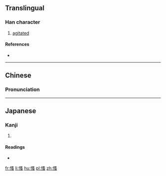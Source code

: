 ==Translingual==

===Han character===
{{Han char|rn=61|rad=心|as=10|sn=13|four=9703<sub>6</sub>|canj=心水戈戈 (PEII)|ids=⿰[[忄]][[蚤]]}}

# [[agitated]]

====References====
* {{Han ref|kx=0397.210|dkj=11043|dj=0736.140|hdz=42332.120|uh=6145|ud=24901|bh=DD69|bd=56681}}

----

==Chinese==
{{zh-hanzi-box|[[慅]]}}

===Pronunciation===
{{zh-pron
|m=sāo
|c=cou2,sou1
|mc=y
|oc=y
|ma=
|cat=v
}}

----

==Japanese==

===Kanji===
{{ja-kanji|grade=|rs=心10}}

# {{defn|lang=ja|sort=心10}}

====Readings====
* {{ja-readings|on=[[そう]] (sō), [[しょう]] (shō)|kun=[[うごく]] (ugoku)}}

[[fr:慅]]
[[li:慅]]
[[hu:慅]]
[[pl:慅]]
[[zh:慅]]
